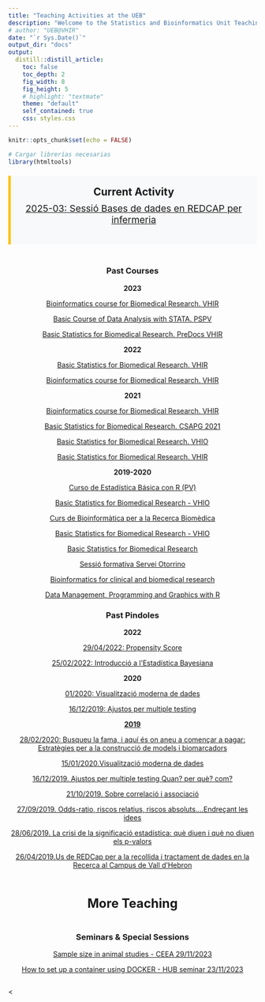 ---
title: "Teaching Activities at the UEB"
description: "Welcome to the Statistics and Bioinformatics Unit Teaching Activities web site. This page links with the web pages of different courses we are teaching right now or have taught in the past. In these pages you will find all the materials we use for the courses -unless of course they are copyrighted or under some type of confidentiality."
# author: "UEB@VHIR"
date: "`r Sys.Date()`"
output_dir: "docs"
output:
  distill::distill_article:
    toc: false
    toc_depth: 2
    fig_width: 8
    fig_height: 5
    # highlight: "textmate"
    theme: "default"
    self_contained: true
    css: styles.css
---

```{r setup, include=FALSE}
knitr::opts_chunk$set(echo = FALSE)
```
```{r}
# Cargar librerías necesarias
library(htmltools)
```

<style> 
.highlight-box { background-color: #f8f9fa; border-left: 5px solid #ffc107; padding: 20px; margin: 20px 0; text-align: center; font-size: 1.5em; font-weight: bold; } 
.highlight-box ul { text-align: center; font-size: 0.9em; font-weight: normal; margin-top: 10px; list-style-type: none; padding-left: 0; } 
.column { width: 100%;   text-align: center;}
.center-title { text-align: center; margin: 40px 0 20px 0; font-size: 1.8em; font-weight: bold; }  
</style>

<div class="highlight-box"> Current Activity <ul> 
[2025-03: Sessió Bases de dades en REDCAP per infermeria](https://github.com/uebvhir/seminars/raw/master/Bases_de_dades_Infermeria_v2.pdf)
</ul> 
 

</div><div class="column">

### Past Courses 

**2023** 

 [Bioinformatics course for Biomedical Research. VHIR ](https://uebvhir.github.io/Course_Bioinformatics_2023.html) 

 [Basic Course of Data Analysis with STATA. PSPV ](https://uebvhir.github.io/Course_Basic_data_analysis_STATA_PV_2023.html) 
 
 [Basic Statistics for Biomedical Research. PreDocs VHIR ](https://uebvhir.github.io/Course_Basic_Statistics_VHIR_2023.html)

**2022** 

 [Basic Statistics for Biomedical Research. VHIR ](https://uebvhir.github.io/Course_Basic_Statistics_VHIR_2022.html) 
 
 [Bioinformatics course for Biomedical Research. VHIR ](https://uebvhir.github.io/Course_Bioinformatics_2022.html) 

**2021** 

 [Bioinformatics course for Biomedical Research. VHIR ](https://uebvhir.github.io/Course_Bioinformatics_2021.html) 
 
 [Basic Statistics for Biomedical Research. CSAPG 2021](https://uebvhir.github.io/Course_StatisticsR_2021-Garraf.html)
 
 [Basic Statistics for Biomedical Research. VHIO](https://uebvhir.github.io/Course_StatisticsR_2021-VHIO.html)
 
 [Basic Statistics for Biomedical Research. VHIR](https://uebvhir.github.io/Course_Basic_Statistics_VHIR_2021.html)
 

**2019-2020**

 [Curso de Estadística Básica con R (PV)](https://uebvhir.github.io/Course_Basic_Statistics_VHIR_2021.html)
  
 [Basic Statistics for Biomedical Research - VHIO](https://uebvhir.github.io/Course_StatisticsR_2020-VHIO.html)
  
 [Curs de Bioinformàtica per a la Recerca Biomèdica](https://uebvhir.github.io/Course_Bioinformatics_2020.html)
  
 [Basic Statistics for Biomedical Research - VHIO](https://uebvhir.github.io/Course_BasicStatistics_2019-VHIO.html)
  
 [Basic Statistics for Biomedical Research](https://cdn.staticaly.com/gh/uebvhir/Course_Basic_Statistics_2019/master/Desc_BasicStatistics_2019.html)
  
 [Sessió formativa Servei Otorrino](https://cdn.staticaly.com/gh/uebvhir/Sessions-Formatives/master/20190524_Sessio_Otorrino_estbasica.pdf)
  
 [Bioinformatics for clinical and biomedical research](https://uebvhir.github.io/bioinformatica2018.html)
  
 [Data Management, Programming and Graphics with R](https://uebvhir.github.io/R-Course.html)
  
  
  

### Past Pindoles 



**2022** 

  [29/04/2022: Propensity Score](https://github.com/uebvhir/Pindoles/raw/master/2022-04-29_Pindola_propensity_score.pdf) 

  [25/02/2022: Introducció a l'Estadística Bayesiana](https://github.com/uebvhir/Pindoles/raw/master/2022-02-25_Pindola_Bayesian_Statistics.pdf) 

**2020** 

  [01/2020: Visualització moderna de dades](https://github.com/uebvhir/pindoles/raw/master/2020_01-Statistical_pill-Data_visualization.pdf) 
  
  [16/12/2019: Ajustos per multiple testing](https://github.com/uebvhir/Pindoles/raw/master/20191216_Multiple_testing.pdf) 
  
**[2019](https://github.com/uebvhir/Pindoles/raw/master/PINDOLES%20_UEB%20VHIR_AAFF.pdf)**  

  [28/02/2020: Busqueu la fama, i aquí és on aneu a començar a pagar: Estratègies per a la construcció de models i biomarcadors](https://github.com/uebvhir/Pindoles/raw/master/2019_02_28_Busqueu_fama_Estrategies_modelitzacio.pdf)
  
  [15/01/2020.Visualització moderna de dades](https://github.com/uebvhir/pindoles/raw/master/2020_01-Statistical_pill-Data_visualization.pdf)
  
  [16/12/2019. Ajustos per multiple testing Quan? per què? com?](https://github.com/uebvhir/Pindoles/raw/master/20191216_Multiple_testing.pdf)
  
  [21/10/2019. Sobre correlació i associació](https://github.com/uebvhir/Pindoles/raw/master/20191021_Correlation_and_Association.pdf)
  
  [27/09/2019. Odds-ratio, riscos relatius, riscos absoluts....Endreçant les idees](https://github.com/uebvhir/Pindoles/raw/master/20190927_RR_OR_Endrecant_les_idees.pdf)
  
  [28/06/2019. La crisi de la significació estadística: què diuen i què no diuen els p-valors](https://github.com/uebvhir/Pindoles/raw/master/20190628_La_crisi_de_la_significacio.pdf)
  
  [26/04/2019.Us de REDCap per a la recollida i tractament de dades en la Recerca al Campus de Vall d’Hebron](https://github.com/uebvhir/Pindoles/raw/master/Pindola_260419_Recap/Pindola_REDCap.pdf)
  
    
</div> 
  

<div class="center-title"> More Teaching </div>
  
<div class="column">

### Seminars & Special Sessions


[Sample size in animal studies - CEEA 29/11/2023](https://github.com/uebvhir/seminars/raw/master/sample_size_in_animals_CEEA.pdf)

[How to set up a container using DOCKER - HUB seminar 23/11/2023](https://github.com/uebvhir/seminars/raw/master/CONTAINER_COURSE.pdf)

 </div><


